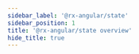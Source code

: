 ```yaml
---
sidebar_label: '@rx-angular/state'
sidebar_position: 1
title: '@rx-angular/state overview'
hide_title: true
---
```



<Readme />

<!-- Workaround for generating table of contents -->
<!-- See https://github.com/facebook/docusaurus/issues/3915#issuecomment-896193142 -->

